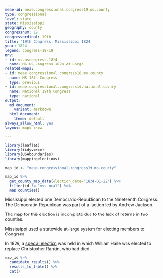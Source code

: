 ```yaml
---
meae-id: meae.congressional.congress19.ms.county
type: congressional
level: state
state: Mississippi
geography: county
congressnum: 19
congressordinal: 19th
title: '19th Congress: Mississippi 1824'
year: 1824
legend: congress-18-19
nnv:
- id: ms.uscongress.1824
  name: MS US Congress 1824 At Large
related-maps:
- id: meae.congressional.congress18.ms.county
  name: MS 18th Congress
  type: previous
- id: meae.congressional.congress19.national.county
  name: National 19th Congress
  type: national
output:
  md_document:
    variant: markdown
  html_document:
    theme: default
always_allow_html: yes
layout: maps-show

---
```


```r
library(leaflet)
library(tidyverse)
library(USAboundaries)
library(mappingelections)

map_id <- "meae.congressional.congress19.ms.county"
```

<div class="map">

```r
map_id %>%
  get_county_map_data(election_date="1824-01-22") %>%
  filter(id != "mss_nca1") %>% 
  map_counties()
```

</div>

Mississippi elected one Democratic-Republican to the Nineteenth Congress. The Democratic-Republican was part of a faction led by Andrew Jackson.

The map for this election is incomplete due to the lack of returns in two counties.

Mississippi used a statewide at-large system for electing members to Congress. 

In 1826, a [special election](https://elections.lib.tufts.edu/catalog/tufts:ms.uscongress.special.1826) was held in which William Haile was elected to replace Christopher Rankin, who had died. 

<div class="results-table">

```r
map_id %>%
  candidate_results() %>%
  results_to_table() %>%
  cat()
```

</div>
